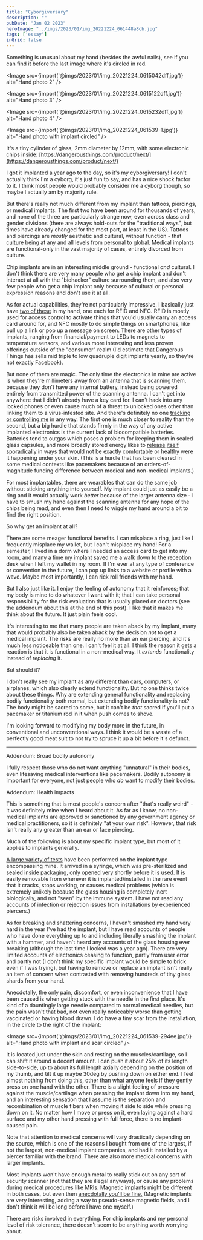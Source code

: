 ```yaml
---
title: "Cyborgiversary"
description: ""
pubDate: "Jan 02 2023"
heroImage: "../imgs/2023/01/img_20221224_061448a8cb.jpg"
tags: ['essay']
inGrid: false
---
```


Something is unusual about my hand (besides the awful nails), see if you can find it before the last image where it's circled in red.


<Image src={import('@imgs/2023/01/img_20221224_0615042dff.jpg')} alt="Hand photo 2" />

<Image src={import('@imgs/2023/01/img_20221224_0615122dff.jpg')} alt="Hand photo 3" />

<Image src={import('@imgs/2023/01/img_20221224_0615232dff.jpg')} alt="Hand photo 4" />

<Image src={import('@imgs/2023/01/img_20221224_061539-1.jpg')} alt="Hand photo with implant circled" />

It's a tiny cylinder of glass, 2mm diameter by 12mm, with some electronic chips inside: [https://dangerousthings.com/product/next/](https://dangerousthings.com/product/next/)

I got it implanted a year ago to the day, so it's my cyborgiversary! I don't actually think I'm a cyborg, it's just fun to say, and has a nice shock factor to it. I think most people would probably consider me a cyborg though, so maybe I actually am by majority rule. 

But there's really not much different from my implant than tattoos, piercings, or medical implants. The first two have been around for thousands of years, and none of the three are particularly strange now, even across class and gender divisions (there are always hold-outs for the "traditional ways", but times have already changed for the most part, at least in the US). Tattoos and piercings are *mostly* aesthetic and cultural, without function - that culture being at any and all levels from personal to global. Medical implants are functional-only in the vast majority of cases, entirely divorced from culture. 

Chip implants are in an interesting middle ground - functional *and* cultural. I don't think there are very many people who get a chip implant and don't interact at all with the "biohacker" culture surrounding them, and also very few people who get a chip implant only because of cultural or personal expression reasons and don't use it at all. 

As for actual capabilities, they're not particularly impressive. I basically just have [two of these](https://www.amazon.com/Contactless-Access-13-56MHz-ISO14443-Reader/dp/B0892G81QD) in my hand, one each for RFID and NFC. RFID is mostly used for access control to activate things that you'd usually carry an access card around for, and NFC mostly to do simple things on smartphones, like pull up a link or pop up a message on screen. There are other types of implants, ranging from financial/payment to LEDs to magnets to temperature sensors, and various more interesting and less proven offerings outside of the "consumer" realm (I'd estimate that Dangerous Things has sells mid triple to low quadruple digit implants yearly, so they're not exactly Facebook). 

But none of them are magic. The only time the electronics in mine are active is when they're millimeters away from an antenna that is scanning them, because they don't have any internal battery, instead being powered entirely from transmitted power of the scanning antenna. I can't get into anywhere that I didn't already have a key card for. I can't hack into any locked phones or even cause much of a threat to unlocked ones other than linking them to a virus-infested site. And there's definitely no one [tracking or controlling me](../../../../2022/12/24/the-lie-we-tell-ourselves/index.html) in any way. The first one is much closer to reality than the second, but a big hurdle that stands firmly in the way of any active implanted electronics is the current lack of biocompatible batteries. Batteries tend to outgas which poses a problem for keeping them in sealed glass capsules, and more broadly stored energy likes to [release](https://www.youtube.com/watch?v=UsuYxFBHsiQ) [itself](https://www.nbcnews.com/tech/tech-news/samsung-finally-explains-galaxy-note-7-exploding-battery-mess-n710581) [sporadically](https://www.osti.gov/servlets/purl/1502653) in ways that would not be exactly comfortable or healthy were it happening under your skin. (This is a hurdle that has been cleared in some medical contexts like pacemakers because of an orders-of-magnitude funding difference between medical and non-medical implants.)

For most implantables, there are wearables that can do the same job without sticking anything into yourself. My implant could just as easily be a ring and it would actually work *better* because of the larger antenna size - I have to smush my hand against the scanning antenna for any hope of the chips being read, and even then I need to wiggle my hand around a bit to find the right position. 

So why get an implant at all?

There are some meager functional benefits. I can misplace a ring, just like I frequently misplace my wallet, but I can't misplace my hand! For a semester, I lived in a dorm where I needed an access card to get into my room, and many a time my implant saved me a walk down to the reception desk when I left my wallet in my room. If I'm ever at any type of conference or convention in the future, I can pop up links to a website or profile with a wave. Maybe most importantly, I can rick roll friends with my hand. 

But I also just like it. I enjoy the feeling of autonomy that it reinforces; that my body is mine to do whatever I want with it; that I can take personal responsibility for the risk evaluation that is usually placed on doctors (see the addendum about this at the end of this post). I like that it makes me think about the future. It just plain feels cool.

It's interesting to me that many people are taken aback by my implant, many that would probably also be taken aback by the decision *not* to get a medical implant. The risks are really no more than an ear piercing, and it's much less noticeable than one. I can't feel it at all. I think the reason it gets a reaction is that it is functional in a non-medical way. It *extends* functionality instead of *replacing* it. 

But should it?

I don't really see my implant as any different than cars, computers, or airplanes, which also clearly extend functionality. But no one thinks twice about these things. Why are extending general functionality and replacing bodily functionality both normal, but extending bodily functionality is not? The body might be sacred to some, but it can't be *that* sacred if you'll put a pacemaker or titanium rod in it when push comes to shove.

I'm looking forward to modifying my body more in the future, in conventional and unconventional ways. I think it would be a waste of a perfectly good meat suit to not try to spruce it up a bit before it's defunct.



---



Addendum: Broad bodily autonomy

I fully respect those who do not want anything "unnatural" in their bodies, even lifesaving medical interventions like pacemakers. Bodily autonomy is important for everyone, not just people who *do* want to modify their bodies.

Addendum: Health impacts

This is something that is most people's concern after "that's really weird" - it was definitely mine when I heard about it. As far as I know, no non-medical implants are approved or sanctioned by any government agency or medical practitioners, so it is definitely "at your own risk". However, that risk isn't really any greater than an ear or face piercing. 

Much of the following is about my specific implant type, but most of it applies to implants generally. 

[A large variety of tests](https://forum.dangerousthings.com/t/tests-weve-performed-on-our-x-series-tags/474) have been performed on the implant type encompassing mine. It arrived in a syringe, which was pre-sterilized and sealed inside packaging, only opened very shortly before it is used. It is easily removable from wherever it is implanted/installed in the rare event that it cracks, stops working, or causes medical problems (which is extremely unlikely because the glass housing is completely inert biologically, and not "seen" by the immune system. I have not read any accounts of infection or rejection issues from installations by experienced piercers.) 

As for breaking and shattering concerns, I haven't smashed my hand very hard in the year I've had the implant, but I have read accounts of people who have done everything up to and including literally smashing the implant with a hammer, and haven't heard any accounts of the glass housing ever breaking (although the last time I looked was a year ago). There are very limited accounts of electronics ceasing to function, partly from user error and partly not (I don't think my specific implant would be simple to brick even if I was trying), but having to remove or replace an implant isn't really an item of concern when contrasted with removing hundreds of tiny glass shards from your hand.

Anecdotally, the only pain, discomfort, or even inconvenience that I have been caused is when getting stuck with the needle in the first place. It's kind of a dauntingly large needle compared to normal medical needles, but the pain wasn't that bad, not even really noticeably worse than getting vaccinated or having blood drawn. I do have a tiny scar from the installation, in the circle to the right of the implant:

<Image src={import('@imgs/2023/01/img_20221224_061539-294ee.jpg')} alt="Hand photo with implant and scar circled" />

It is located just under the skin and resting on the muscles/cartilage, so I can shift it around a decent amount. I can push it about 25% of its length side-to-side, up to about its full length axially depending on the position of my thumb, and tilt it up maybe 30deg by pushing down on either end. I feel almost nothing from doing this, other than what anyone feels if they gently press on one hand with the other. There is a slight feeling of pressure against the muscle/cartilage when pressing the implant down into my hand, and an interesting sensation that I assume is the separation and recombination of muscle fibers when moving it side to side while pressing down on it. No matter how I move or press on it, even laying against a hard surface and my other hand pressing with full force, there is no implant-caused pain.

Note that attention to medical concerns will vary drastically depending on the source, which is one of the reasons I bought from one of the largest, if not the largest, non-medical implant companies, and had it installed by a piercer familiar with the brand. There are also more medical concerns with larger implants. 

Most implants won't have enough metal to really stick out on any sort of security scanner (not that they are illegal anyways), or cause any problems during medical procedures like MRIs. Magnetic implants might be different in both cases, but even then [anecdotally you'll be fine.](https://forum.dangerousthings.com/t/fingertip-titan-in-an-mri/16503) (Magnetic implants are very interesting, adding a way to pseudo-sense magnetic fields, and I don't think it will be long before I have one myself.)

There are risks involved in everything. For chip implants and my personal level of risk tolerance, there doesn't seem to be anything worth worrying about.